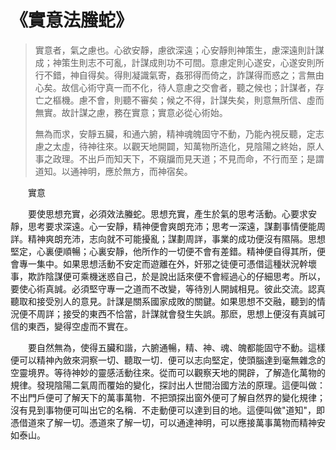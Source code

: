 # 《實意法螣蛇》

> 實意者，氣之慮也。心欲安靜，慮欲深遠；心安靜則神策生，慮深遠則計謀成；神策生則志不可亂，計謀成則功不可間。意慮定則心遂安，心遂安則所行不錯，神自得矣。得則凝識氣寄，姦邪得而倚之，詐謀得而惑之；言無由心矣。故信心術守真一而不化，待人意慮之交會者，聽之候也；計謀者，存亡之樞機。慮不會，則聽不審矣；候之不得，計謀失矣，則意無所信、虛而無實。故計謀之慮，務在實意；實意必從心術始。
>
> 無為而求，安靜五臟，和通六腑，精神魂魄固守不動，乃能內視反聽，定志慮之太虛，待神往來。以觀天地開闢，知萬物所造化，見陰陽之終始，原人事之政理。不出戶而知天下，不窺牖而見天道；不見而命，不行而至；是謂道知。以通神明，應於無方，而神宿矣。

&emsp;&emsp;實意

&emsp;&emsp;要使思想充實，必須效法螣蛇。思想充實，產生於氣的思考活動。心要求安靜，思考要求深遠。心一安靜，精神便會爽朗充沛；思考一深遠，謀劃事情便能周詳。精神爽朗充沛，志向就不可能擾亂；謀劃周詳，事業的成功便沒有隰隔。思想堅定，心裏便順暢；心裏安靜，他所作的一切便不會有差錯。精神便自得其所，便會專一集中。如果思想活動不安定而遊離在外，奸邪之徒便可憑借這種狀況幹壞事，欺詐陰謀便可乘機迷惑自己，於是說出話來便不會經過心的仔細思考。所以，要使心術真誠。必須堅守專一之道而不改變，等待別人開誠相見。彼此交流。認真聽取和接受別人的意見。計謀是關系國家成敗的關鍵。如果思想不交融，聽到的情況便不周詳；接受的東西不恰當，計謀就會發生失誤。那麽，思想上便沒有真誠可信的東西，變得空虛而不實在。

&emsp;&emsp;要自然無為，使得五臟和諧，六腑通暢，精、神、魂、魄都能固守不動。這樣便可以精神內斂來洞察一切、聽取一切．便可以志向堅定，使頭腦達到毫無雜念的空靈境界。等待神妙的靈感活動往來。從而可以觀察天地的開辟，了解造化萬物的規律。發現陰陽二氣周而覆始的變化，探討出人世間治國方法的原理。這便叫做：不出門戶便可了解天下的萬事萬物．不把頭探出窗外便可了解自然界的變化規律；沒有見到事物便可叫出它的名稱．不走動便可以達到目的地。這便叫做"道知"，即憑借道來了解一切。憑道來了解一切，可以通達神明，可以應接萬事萬物而精神安如泰山。
